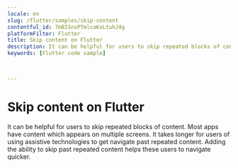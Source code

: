 ```yaml
---
locale: en
slug: /flutter/samples/skip-content
contentful_id: 7mBISnxPTmlcaKxLtuhJ4g
platformFilter: Flutter
title: Skip content on Flutter
description: It can be helpful for users to skip repeated blocks of content.
keywords: [Flutter code sample]


	
---
```


# Skip content on Flutter

It can be helpful for users to skip repeated blocks of content. Most apps have content which appears on multiple screens. It takes longer for users of using assistive technologies to get navigate past repeated content. Adding the ability to skip past repeated content helps these users to navigate quicker.

<CodeSample id="screen-skip" locale="en" platform="flutter"/>